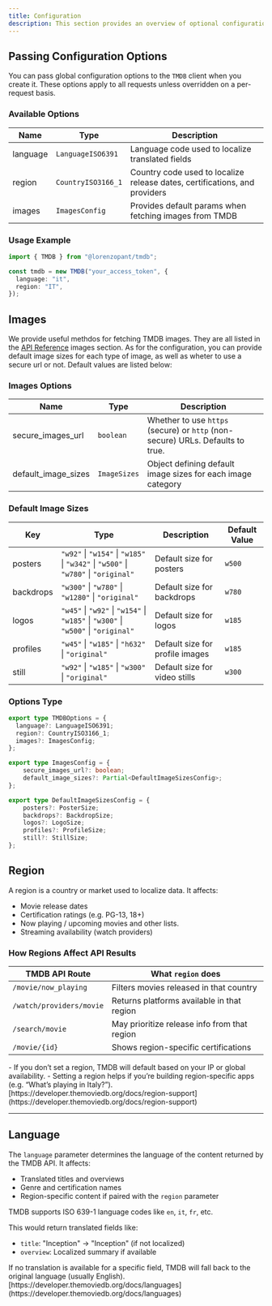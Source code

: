 ```yaml
---
title: Configuration
description: This section provides an overview of optional configuration parameters that can be passed to the TMDB object.
---
```


## Passing Configuration Options

You can pass global configuration options to the `TMDB` client when you create it. These options apply to all requests unless overridden on a per-request basis.


### Available Options

| Name     | Type                  | Description                                                                 |
|----------|-----------------------|-----------------------------------------------------------------------------|
| language | `LanguageISO6391`     | Language code used to localize translated fields                            |
| region   | `CountryISO3166_1`    | Country code used to localize release dates, certifications, and providers  |
| images   | `ImagesConfig`        | Provides default params when fetching images from TMDB                      |


### Usage Example

```ts
import { TMDB } from "@lorenzopant/tmdb";

const tmdb = new TMDB("your_access_token", {
  language: "it",
  region: "IT",
});
```

## Images

We provide useful methdos for fetching TMDB images. They are all listed in the [API Reference](/docs/api-reference/images) images section.
As for the configuration, you can provide default image sizes for each type of image, as well as wheter to use 
a secure url or not. Default values are listed below:

### Images Options

| Name                | Type     | Description                                                  |
|---------------------|----------|--------------------------------------------------------------|
| secure_images_url   | `boolean`| Whether to use `https` (secure) or `http` (non-secure) URLs. Defaults to true.  |
| default_image_sizes | `ImageSizes`   | Object defining default image sizes for each image category   |

### Default Image Sizes

| Key       | Type                                                                 | Description                     | Default Value |
|-----------|----------------------------------------------------------------------|---------------------------------| ------------- |
| posters   | `"w92"` \| `"w154"` \| `"w185"` \| `"w342"` \| `"w500"` \| `"w780"` \| `"original"` | Default size for posters | `w500` |
| backdrops | `"w300"` \| `"w780"` \| `"w1280"` \| `"original"`                    | Default size for backdrops     | `w780` |
| logos     | `"w45"` \| `"w92"` \| `"w154"` \| `"w185"` \| `"w300"` \| `"w500"` \| `"original"` | Default size for logos  | `w185` |
| profiles  | `"w45"` \| `"w185"` \| `"h632"` \| `"original"`                      | Default size for profile images| `w185` |
| still     | `"w92"` \| `"w185"` \| `"w300"` \| `"original"`                      | Default size for video stills  | `w300` |


### Options Type

```ts
export type TMDBOptions = {
  language?: LanguageISO6391;
  region?: CountryISO3166_1;
  images?: ImagesConfig;
};

export type ImagesConfig = {
	secure_images_url?: boolean;
	default_image_sizes?: Partial<DefaultImageSizesConfig>;
};

export type DefaultImageSizesConfig = {
	posters?: PosterSize;
	backdrops?: BackdropSize;
	logos?: LogoSize;
	profiles?: ProfileSize;
	still?: StillSize;
};
```

## Region

A region is a country or market used to localize data. It affects:

- Movie release dates
- Certification ratings (e.g. PG-13, 18+)
- Now playing / upcoming movies and other lists.
- Streaming availability (watch providers)

### How Regions Affect API Results

| TMDB API Route          | What `region` does                                           |
|-------------------------|--------------------------------------------------------------|
| `/movie/now_playing`    | Filters movies released in that country                      |
| `/watch/providers/movie`| Returns platforms available in that region                   |
| `/search/movie`         | May prioritize release info from that region                 |
| `/movie/{id}`           | Shows region-specific certifications                         |


<Note title="Note">
- If you don’t set a region, TMDB will default based on your IP or global availability.
- Setting a region helps if you’re building region-specific apps (e.g. “What’s playing in Italy?”).
</Note>

<Note title="Reference">
[https://developer.themoviedb.org/docs/region-support](https://developer.themoviedb.org/docs/region-support)
</Note>

---


## Language

The `language` parameter determines the language of the content returned by the TMDB API. It affects:

- Translated titles and overviews
- Genre and certification names
- Region-specific content if paired with the `region` parameter

TMDB supports ISO 639-1 language codes like `en`, `it`, `fr`, etc.

This would return translated fields like:

- `title`: "Inception" → "Inception" (if not localized)
- `overview`: Localized summary if available

<Note title="Note">
If no translation is available for a specific field, TMDB will fall back to the original language (usually English).
</Note>

<Note title="Reference">
[https://developer.themoviedb.org/docs/languages](https://developer.themoviedb.org/docs/languages)
</Note>
